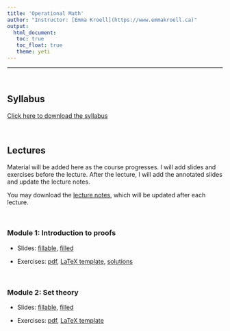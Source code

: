 ```yaml
---
title: 'Operational Math'
author: "Instructor: [Emma Kroell](https://www.emmakroell.ca)"
output: 
  html_document:
   toc: true
   toc_float: true
   theme: yeti
---
```


---

<br>

## Syllabus

[Click here to download the syllabus](Math/syllabus/syllabus_operational_math.pdf)

<br>

## Lectures

Material will be added here as the course progresses. I will add slides and exercises before the lecture. After the lecture, I will add the annotated slides and update the lecture notes. 

<!-- Note: I will comment these in as the course progresses. Before each lecture students will have access to the slides with blanks as well as the exercises (either a pdf or a tex file they can fill in). After each lecture I will add the filled-in slides (I will hand-write during the lecture) and update the lecture notes -->


You may download the [lecture notes](Math/lecture_notes/math_notes.pdf), which will be updated after each lecture.

<br>

### Module 1: Introduction to proofs

- Slides: [fillable](Math/module1/slides.pdf),  [filled](Math/module1/slides_filled.pdf)

- Exercises: [pdf](Math/module1/exercises.pdf), [LaTeX template](Math/module1/exercises.tex), [solutions](Math/module1/exercise_solutions.pdf)


<br>

### Module 2: Set theory

- Slides: [fillable](Math/module2/slides.pdf), [filled](Math/module2/slides_filled.pdf)

- Exercises: [pdf](Math/module2/exercises.pdf), [LaTeX template](Math/module2/exercises.tex)

<!--
<br>
### Module 3: Metric spaces and sequences I

Slides: [blank](Math/module3/slides.pdf)--><!--, [filled](Math/module3/slides_filled.pdf)-->
<!--
Exercises: [pdf](Math/module3/exercises.pdf), [LaTeX](Math/module3/exercises.tex) -->


<!--
<br>
### Module 4: Metric spaces and sequences II

Slides: [blank](Math/module4/slides.pdf)--><!--, [filled](Math/module4/slides_filled.pdf)-->
<!--
Exercises: [pdf](Math/module4/exercises.pdf), [LaTeX](Math/module4/exercises.tex) -->

<!--
<br>
### Module 5: Topology

Slides: [blank](Math/module5/slides.pdf)--><!--, [filled](Math/module5/slides_filled.pdf)-->
<!--
Exercises: [pdf](Math/module5/exercises.pdf), [LaTeX](Math/module5/exercises.tex) -->


<!--
<br>
### Module 6: Linear algebra I

Slides: [blank](Math/module6/slides.pdf)--><!--, [filled](Math/module6/slides_filled.pdf)-->
<!--
Exercises: [pdf](Math/module6/exercises.pdf), [LaTeX](Math/module6/exercises.tex) -->


<!--
<br>
### Module 7: Linear algebra II

Slides: [blank](Math/module7/slides.pdf)--><!--, [filled](Math/module7/slides_filled.pdf)-->
<!--
Exercises: [pdf](Math/module7/exercises.pdf), [LaTeX](Math/module7/exercises.tex) -->

<!--
<br>
### Module 8: Linear algebra III

Slides: [blank](Math/module8/slides.pdf)--><!--, [filled](Math/module8/slides_filled.pdf)-->
<!--
Exercises: [pdf](Math/module8/exercises.pdf), [LaTeX](Math/module8/exercises.tex) -->


<!--
<br>
### Module 9: Differentiation and integration

Slides: [blank](Math/module9/slides.pdf)--><!--, [filled](Math/module9/slides_filled.pdf)-->
<!--
Exercises: [pdf](Math/module9/exercises.pdf), [LaTeX](Math/module9/exercises.tex) -->

<!--
<br>
### Module 10: Multivariable calculus

Slides: [blank](Math/module10/slides.pdf)--><!--, [filled](Math/module10/slides_filled.pdf)-->
<!--
Exercises: [pdf](Math/module10/exercises.pdf), [LaTeX](Math/module10/exercises.tex) -->






